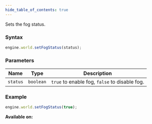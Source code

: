 ```yaml
---
hide_table_of_contents: true
---
```



Sets the fog status.

### Syntax

```js
engine.world.setFogStatus(status);
```

### Parameters

| Name     | Type      | Description                                   |
| -------- | --------- | --------------------------------------------- |
| `status` | `boolean` | `true` to enable fog, `false` to disable fog. |

### Example

```js
engine.world.setFogStatus(true);
```

**Available on:** <ClientTag />
